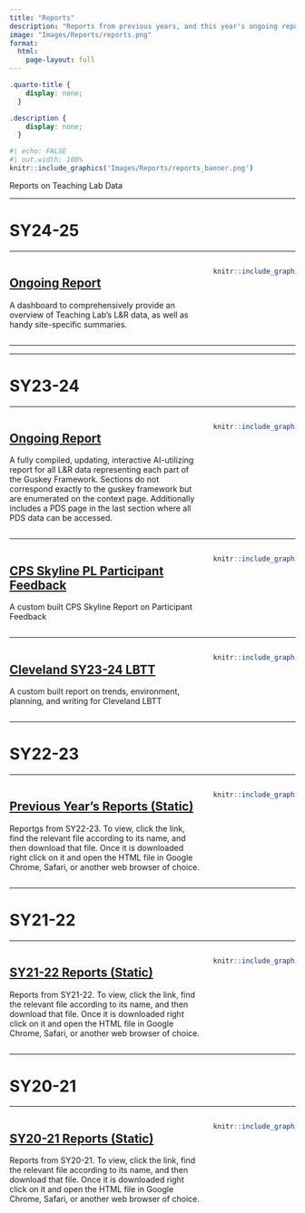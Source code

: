 ```yaml
---
title: "Reports"
description: "Reports from previous years, and this year's ongoing report which provides continuous updated data by site."
image: "Images/Reports/reports.png"
format:
  html:
    page-layout: full
---
```


```css
.quarto-title {
    display: none;
  }

.description {
    display: none;
  }
```

```r
#| echo: FALSE
#| out.width: 100%
knitr::include_graphics('Images/Reports/reports_banner.png')
```

Reports on Teaching Lab Data

------------------------------------------------------------------------

# SY24-25

------------------------------------------------------------------------

::::: columns
::: {.column width="70%"}
## [Ongoing Report](https://tl-data.teachinglab.org/shiny/ongoing_report/)

A dashboard to comprehensively provide an overview of Teaching Lab's L&R data, as well as handy site-specific summaries.
:::

::: {.column width="30%"}
```r
knitr::include_graphics("Images/Reports/ongoing_report_25.png")
```
:::
:::::

------------------------------------------------------------------------

------------------------------------------------------------------------

# SY23-24

------------------------------------------------------------------------

::::: columns
::: {.column width="70%"}
## [Ongoing Report](https://teachinglabhq.shinyapps.io/OngoingReport_23_24/)

A fully compiled, updating, interactive AI-utilizing report for all L&R data representing each part of the Guskey Framework. Sections do not correspond exactly to the guskey framework but are enumerated on the context page. Additionally includes a PDS page in the last section where all PDS data can be accessed.
:::

::: {.column width="30%"}
```r
knitr::include_graphics("Images/Reports/ongoing_report.png")
```
:::
:::::

------------------------------------------------------------------------

::::: columns
::: {.column width="70%"}
## [CPS Skyline PL Participant Feedback](https://lookerstudio.google.com/reporting/d893b206-4d7f-4c87-966a-e7f9f733f529/page/UJUkD?s=rFEFXNvc2RE)

A custom built CPS Skyline Report on Participant Feedback
:::

::: {.column width="30%"}
```r
knitr::include_graphics("Images/Reports/skyline.png")
```
:::
:::::

------------------------------------------------------------------------

::::: columns
::: {.column width="70%"}
## [Cleveland SY23-24 LBTT](https://lookerstudio.google.com/reporting/e105f773-a9de-4557-854c-25507d6b532b/page/juHnD?s=toOvTMv_m4U)

A custom built report on trends, environment, planning, and writing for Cleveland LBTT
:::

::: {.column width="30%"}
```r
knitr::include_graphics("Images/Reports/cleveland_lbtt.png")
```
:::
:::::

------------------------------------------------------------------------

# SY22-23

------------------------------------------------------------------------

::::: columns
::: {.column width="70%"}
## [Previous Year's Reports (Static)](https://drive.google.com/drive/folders/1xi_8BgYrYfdVgSSMDF_exQo9AFCs92s5)

Reportgs from SY22-23. To view, click the link, find the relevant file according to its name, and then download that file. Once it is downloaded right click on it and open the HTML file in Google Chrome, Safari, or another web browser of choice.
:::

::: {.column width="30%"}
```r
knitr::include_graphics("Images/Reports/google_drive.png")
```
:::
:::::

------------------------------------------------------------------------

# SY21-22

------------------------------------------------------------------------

::::: columns
::: {.column width="70%"}
## [SY21-22 Reports (Static)](https://drive.google.com/drive/folders/1QB6co7iB38ECPWfSzg82roANgQBcy50C)

Reports from SY21-22. To view, click the link, find the relevant file according to its name, and then download that file. Once it is downloaded right click on it and open the HTML file in Google Chrome, Safari, or another web browser of choice.
:::

::: {.column width="30%"}
```r
knitr::include_graphics("Images/Reports/google_drive.png")
```
:::
:::::

------------------------------------------------------------------------

# SY20-21

------------------------------------------------------------------------

::::: columns
::: {.column width="70%"}
## [SY20-21 Reports (Static)](https://drive.google.com/drive/folders/1hqjczciGHCfl5tdu_z8hyIXI0D5gKUip)

Reports from SY20-21. To view, click the link, find the relevant file according to its name, and then download that file. Once it is downloaded right click on it and open the HTML file in Google Chrome, Safari, or another web browser of choice.
:::

::: {.column width="30%"}
```r
knitr::include_graphics("Images/Reports/google_drive.png")
```
:::
:::::
